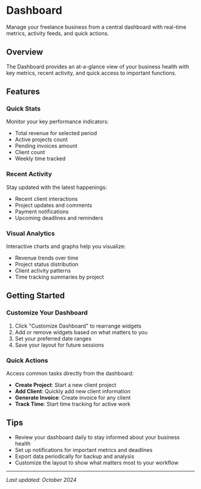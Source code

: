 # Dashboard

Manage your freelance business from a central dashboard with real-time metrics, activity feeds, and quick actions.

## Overview

The Dashboard provides an at-a-glance view of your business health with key metrics, recent activity, and quick access to important functions.

## Features

### Quick Stats

Monitor your key performance indicators:
- Total revenue for selected period
- Active projects count
- Pending invoices amount
- Client count
- Weekly time tracked

### Recent Activity

Stay updated with the latest happenings:
- Recent client interactions
- Project updates and comments
- Payment notifications
- Upcoming deadlines and reminders

### Visual Analytics

Interactive charts and graphs help you visualize:
- Revenue trends over time
- Project status distribution
- Client activity patterns
- Time tracking summaries by project

## Getting Started

### Customize Your Dashboard

1. Click "Customize Dashboard" to rearrange widgets
2. Add or remove widgets based on what matters to you
3. Set your preferred date ranges
4. Save your layout for future sessions

### Quick Actions

Access common tasks directly from the dashboard:
- **Create Project**: Start a new client project
- **Add Client**: Quickly add new client information
- **Generate Invoice**: Create invoice for any client
- **Track Time**: Start time tracking for active work

## Tips

- Review your dashboard daily to stay informed about your business health
- Set up notifications for important metrics and deadlines
- Export data periodically for backup and analysis
- Customize the layout to show what matters most to your workflow

---

*Last updated: October 2024*